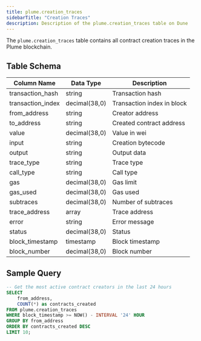 ```yaml
---
title: plume.creation_traces
sidebarTitle: "Creation Traces"
description: Description of the plume.creation_traces table on Dune
---
```



The `plume.creation_traces` table contains all contract creation traces in the Plume blockchain.

## Table Schema

| Column Name | Data Type | Description |
|------------|-----------|-------------|
| transaction_hash | string | Transaction hash |
| transaction_index | decimal(38,0) | Transaction index in block |
| from_address | string | Creator address |
| to_address | string | Created contract address |
| value | decimal(38,0) | Value in wei |
| input | string | Creation bytecode |
| output | string | Output data |
| trace_type | string | Trace type |
| call_type | string | Call type |
| gas | decimal(38,0) | Gas limit |
| gas_used | decimal(38,0) | Gas used |
| subtraces | decimal(38,0) | Number of subtraces |
| trace_address | array | Trace address |
| error | string | Error message |
| status | decimal(38,0) | Status |
| block_timestamp | timestamp | Block timestamp |
| block_number | decimal(38,0) | Block number |

## Sample Query

```sql
-- Get the most active contract creators in the last 24 hours
SELECT 
    from_address,
    COUNT(*) as contracts_created
FROM plume.creation_traces
WHERE block_timestamp >= NOW() - INTERVAL '24' HOUR
GROUP BY from_address
ORDER BY contracts_created DESC
LIMIT 10;
```